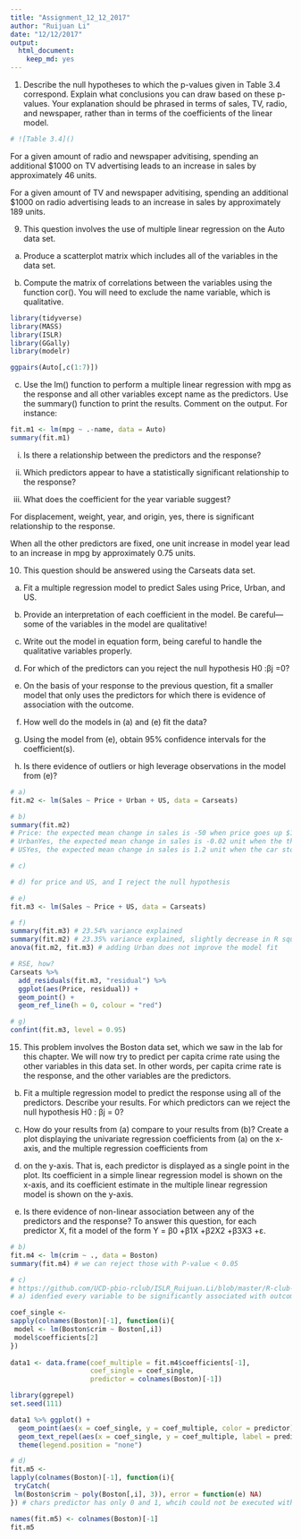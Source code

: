 ```yaml
---
title: "Assignment_12_12_2017"
author: "Ruijuan Li"
date: "12/12/2017"
output: 
  html_document: 
    keep_md: yes
---
```


1. Describe the null hypotheses to which the p-values given in Table 3.4 correspond. Explain what conclusions you can draw based on these p-values. Your explanation should be phrased in terms of sales, TV, radio, and newspaper, rather than in terms of the coefficients of the linear model.

```r
# ![Table 3.4]() 
```

For a given amount of radio and newspaper advitising, spending an additional $1000 on TV advertising leads to an increase in sales by approximately 46 units. 

For a given amount of TV and newspaper advitising, spending an additional $1000 on radio advertising leads to an increase in sales by approximately 189 units. 

9. This question involves the use of multiple linear regression on the Auto data set.

(a) Produce a scatterplot matrix which includes all of the variables in the data set.

(b) Compute the matrix of correlations between the variables using the function cor(). You will need to exclude the name variable, which is qualitative.

```r
library(tidyverse)
library(MASS)
library(ISLR)
library(GGally)
library(modelr)

ggpairs(Auto[,c(1:7)])  
```

(c) Use the lm() function to perform a multiple linear regression with mpg as the response and all other variables except name as the predictors. Use the summary() function to print the results. Comment on the output. For instance: 

```r
fit.m1 <- lm(mpg ~ .-name, data = Auto)
summary(fit.m1) 
```

i. Is there a relationship between the predictors and the response?

ii. Which predictors appear to have a statistically significant relationship to the response?

iii. What does the coefficient for the year variable suggest?

For displacement, weight, year, and origin, yes, there is significant relationship to the response. 

When all the other predictors are fixed, one unit increase in model year lead to an increase in mpg by approximately 0.75 units. 

10. This question should be answered using the Carseats data set.

(a) Fit a multiple regression model to predict Sales using Price,
Urban, and US.

(b) Provide an interpretation of each coefficient in the model. Be
careful—some of the variables in the model are qualitative!

(c) Write out the model in equation form, being careful to handle the qualitative variables properly.

(d) For which of the predictors can you reject the null hypothesis H0 :βj =0?

(e) On the basis of your response to the previous question, fit a smaller model that only uses the predictors for which there is evidence of association with the outcome.

(f) How well do the models in (a) and (e) fit the data?

(g) Using the model from (e), obtain 95% confidence intervals for the coefficient(s).

(h) Is there evidence of outliers or high leverage observations in the model from (e)?

```r
# a) 
fit.m2 <- lm(Sales ~ Price + Urban + US, data = Carseats)

# b) 
summary(fit.m2)
# Price: the expected mean change in sales is -50 when price goes up $1000, when urban status and US status are held constant, and this relationship is statistically significant.   
# UrbanYes, the expected mean change in sales is -0.02 unit when the the car store is located in an urban area, when price and USyes status are fixed, however this relationship is not statistically significant. 
# USYes, the expected mean change in sales is 1.2 unit when the car store is located in the US, with a fixed price and Urbanstatus, and this relationship is statistically significant. 

# c) 

# d) for price and US, and I reject the null hypothesis 

# e) 
fit.m3 <- lm(Sales ~ Price + US, data = Carseats)

# f) 
summary(fit.m3) # 23.54% variance explained 
summary(fit.m2) # 23.35% variance explained, slightly decrease in R squared 
anova(fit.m2, fit.m3) # adding Urban does not improve the model fit

# RSE, how? 
Carseats %>% 
  add_residuals(fit.m3, "residual") %>% 
  ggplot(aes(Price, residual)) + 
  geom_point() + 
  geom_ref_line(h = 0, colour = "red")

# g) 
confint(fit.m3, level = 0.95)
```

15. This problem involves the Boston data set, which we saw in the lab for this chapter. We will now try to predict per capita crime rate using the other variables in this data set. In other words, per capita crime rate is the response, and the other variables are the predictors.

(b) Fit a multiple regression model to predict the response using all of the predictors. Describe your results. For which predictors can we reject the null hypothesis H0 : βj = 0?

(c) How do your results from (a) compare to your results from (b)? Create a plot displaying the univariate regression coefficients from (a) on the x-axis, and the multiple regression coefficients from 
(b) on the y-axis. That is, each predictor is displayed as a single point in the plot. Its coefficient in a simple linear regression model is shown on the x-axis, and its coefficient estimate in the multiple linear regression model is shown on the y-axis.

(d) Is there evidence of non-linear association between any of the predictors and the response? To answer this question, for each predictor X, fit a model of the form
Y = β0 +β1X +β2X2 +β3X3 +ε. 

```r
# b) 
fit.m4 <- lm(crim ~ ., data = Boston)
summary(fit.m4) # we can reject those with P-value < 0.05 

# c) 
# https://github.com/UCD-pbio-rclub/ISLR_Ruijuan.Li/blob/master/R-club-Dec-06/Assignment_12_06_2017.md 
# a) idenfied every variable to be significantly associated with outcome except for chars, however, here in b), only a few were identified significantly associated with the outcome 

coef_single <- 
sapply(colnames(Boston)[-1], function(i){  
 model <- lm(Boston$crim ~ Boston[,i])  
 model$coefficients[2]
}) 
 
data1 <- data.frame(coef_multiple = fit.m4$coefficients[-1],
                    coef_single = coef_single, 
                    predictor = colnames(Boston)[-1])

library(ggrepel)
set.seed(111)

data1 %>% ggplot() + 
  geom_point(aes(x = coef_single, y = coef_multiple, color = predictor)) + 
  geom_text_repel(aes(x = coef_single, y = coef_multiple, label = predictor, color = predictor)) + 
  theme(legend.position = "none") 

# d) 
fit.m5 <- 
lapply(colnames(Boston)[-1], function(i){  
 tryCatch(
 lm(Boston$crim ~ poly(Boston[,i], 3)), error = function(e) NA)
}) # chars predictor has only 0 and 1, whcih could not be executed with poly function on 

names(fit.m5) <- colnames(Boston)[-1]
fit.m5
```

